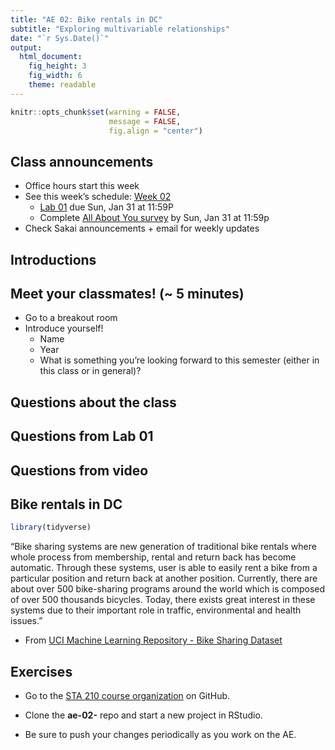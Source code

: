 ```yaml
---
title: "AE 02: Bike rentals in DC"
subtitle: "Exploring multivariable relationships"
date: "`r Sys.Date()`"
output: 
  html_document: 
    fig_height: 3
    fig_width: 6
    theme: readable
---
```


```r
knitr::opts_chunk$set(warning = FALSE, 
                      message = FALSE, 
                      fig.align = "center")
```

## Class announcements

- Office hours start this week
- See this week's schedule: [Week 02](https://sta210-sp21.netlify.app/schedule/week-02/)
  - [Lab 01](https://sta210-sp21.netlify.app/labs/lab-01-ikea.html) due Sun, Jan 31 at 11:59P
  - Complete [All About You survey](https://duke.qualtrics.com/jfe/form/SV_czLvjD7M9XkcZKK) by Sun, Jan 31 at 11:59p
- Check Sakai announcements + email for weekly updates

## Introductions 

## Meet your classmates! (~ 5 minutes)

- Go to a breakout room
- Introduce yourself!
  - Name
  - Year
  - What is something you're looking forward to this semester (either in this class or in general)?

## Questions about the class

## Questions from Lab 01

## Questions from video

## Bike rentals in DC

```r
library(tidyverse)
```


"Bike sharing systems are new generation of traditional bike rentals where whole process from membership, rental and return back has become automatic. Through these systems, user is able to easily rent a bike from a particular position and return back at another position. Currently, there are about over 500 bike-sharing programs around the world which is composed of over 500 thousands bicycles. Today, there exists great interest in these systems due to their important role in traffic, environmental and health issues."

- From [UCI Machine Learning Repository - Bike Sharing Dataset](http://archive.ics.uci.edu/ml/datasets/Bike+Sharing+Dataset)

## Exercises

- Go to the [STA 210 course organization](https://www.github.com/sta210-sp21) on GitHub.

- Clone the **ae-02-** repo and start a new project in RStudio.

- Be sure to push your changes periodically as you work on the AE.
